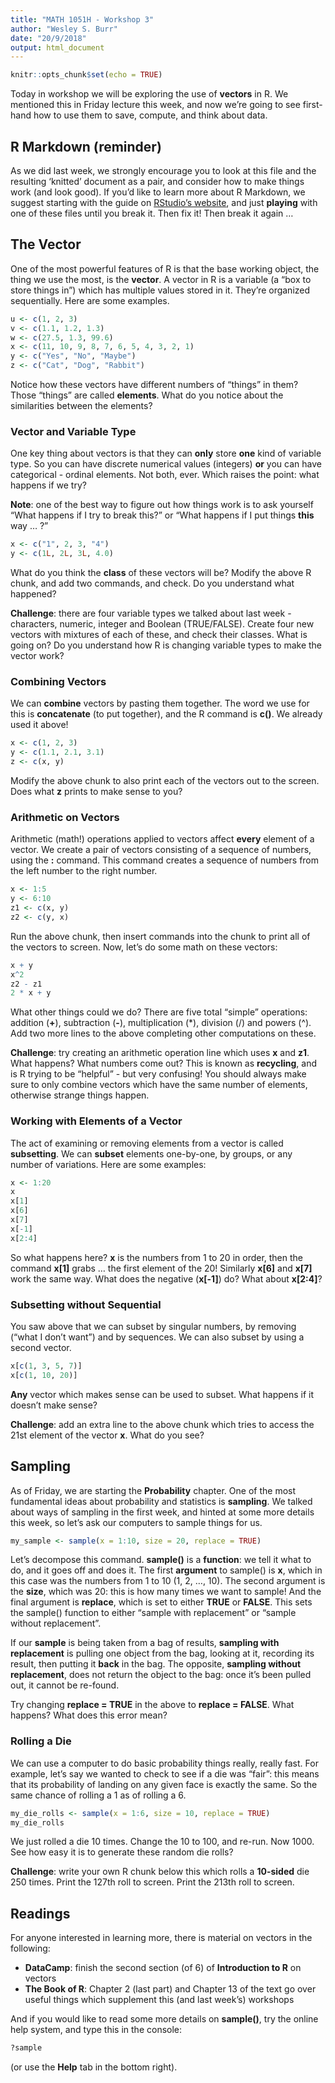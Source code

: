 ```yaml
---
title: "MATH 1051H - Workshop 3"
author: "Wesley S. Burr"
date: "20/9/2018"
output: html_document
---
```


```r
knitr::opts_chunk$set(echo = TRUE)
```

Today in workshop we will be exploring the use of **vectors** in R. We mentioned this in Friday lecture this week, and now we're going to see first-hand how to use them to save, compute, and think about data.

## R Markdown (reminder)

As we did last week, we strongly encourage you to look at this file and the resulting 'knitted' document as a pair, and consider how to make things work (and look good). If you'd like to learn more about R Markdown, we suggest starting with the guide on [RStudio's website](https://rmarkdown.rstudio.com/lesson-1.html), and just **playing** with one of these files until you break it. Then fix it! Then break it again ...

## The Vector

One of the most powerful features of R is that the base working object, the thing we use the most, is the **vector**. A vector in R is a variable (a "box to store things in") which has multiple values stored in it. They're organized sequentially. Here are some examples.

```r
u <- c(1, 2, 3)
v <- c(1.1, 1.2, 1.3)
w <- c(27.5, 1.3, 99.6)
x <- c(11, 10, 9, 8, 7, 6, 5, 4, 3, 2, 1)
y <- c("Yes", "No", "Maybe")
z <- c("Cat", "Dog", "Rabbit")
```

Notice how these vectors have different numbers of "things" in them? Those "things" are called **elements**. What do you notice about the similarities between the elements?

### Vector and Variable Type

One key thing about vectors is that they can **only** store **one** kind of variable type. So you can have discrete numerical values (integers) **or** you can have categorical - ordinal elements. Not both, ever. Which raises the point: what happens if we try?

**Note**: one of the best way to figure out how things work is to ask yourself "What happens if I try to break this?" or "What happens if I put things **this** way ... ?"

```r
x <- c("1", 2, 3, "4")
y <- c(1L, 2L, 3L, 4.0)
```

What do you think the **class** of these vectors will be? Modify the above R chunk, and add two commands, and check. Do you understand what happened?

**Challenge**: there are four variable types we talked about last week - characters, numeric, integer and Boolean (TRUE/FALSE). Create four new vectors with mixtures of each of these, and check their classes. What is going on? Do you understand how R is changing variable types to make the vector work?

### Combining Vectors

We can **combine** vectors by pasting them together. The word we use for this is **concatenate** (to put together), and the R command is **c()**. We already used it above!

```r
x <- c(1, 2, 3)
y <- c(1.1, 2.1, 3.1)
z <- c(x, y)
```

Modify the above chunk to also print each of the vectors out to the screen. Does what **z** prints to make sense to you?

### Arithmetic on Vectors

Arithmetic (math!) operations applied to vectors affect **every** element of a vector. We create a pair of vectors consisting of a sequence of numbers, using the **:** command. This command creates a sequence of numbers from the left number to the right number. 

```r
x <- 1:5
y <- 6:10
z1 <- c(x, y)
z2 <- c(y, x)
```
Run the above chunk, then insert commands into the chunk to print all of the vectors to screen. Now, let's do some math on these vectors:

```r
x + y
x^2
z2 - z1
2 * x + y
```

What other things could we do? There are five total "simple" operations: addition (**+**), subtraction (**-**), multiplication (*), division (/) and powers (^). Add two more lines to the above completing other computations on these. 

**Challenge**: try creating an arithmetic operation line which uses **x** and **z1**. What happens? What numbers come out? This is known as **recycling**, and is R trying to be "helpful" - but very confusing! You should always make sure to only combine vectors which have the same number of elements, otherwise strange things happen.

### Working with Elements of a Vector

The act of examining or removing elements from a vector is called **subsetting**. We can **subset** elements one-by-one, by groups, or any number of variations. Here are some examples:

```r
x <- 1:20
x
x[1]
x[6]
x[7]
x[-1]
x[2:4]
```

So what happens here? **x** is the numbers from 1 to 20 in order, then the command **x[1]** grabs ... the first element of the 20! Similarly **x[6]** and **x[7]** work the same way. What does the negative (**x[-1]**) do? What about **x[2:4]**?

### Subsetting without Sequential

You saw above that we can subset by singular numbers, by removing ("what I don't want") and by sequences. We can also subset by using a second vector.

```r
x[c(1, 3, 5, 7)]
x[c(1, 10, 20)]
```

**Any** vector which makes sense can be used to subset. What happens if it doesn't make sense?

**Challenge**: add an extra line to the above chunk which tries to access the 21st element of the vector **x**. What do you see? 

## Sampling

As of Friday, we are starting the **Probability** chapter. One of the most fundamental ideas about probability and statistics is **sampling**. We talked about ways of sampling in the first week, and hinted at some more details this week, so let's ask our computers to sample things for us.

```r
my_sample <- sample(x = 1:10, size = 20, replace = TRUE)
```

Let's decompose this command. **sample()** is a **function**: we tell it what to do, and it goes off and does it. The first **argument** to sample() is **x**, which in this case was the numbers from 1 to 10 (1, 2, ..., 10). The second argument is the **size**, which was 20: this is how many times we want to sample! And the final argument is **replace**, which is set to either **TRUE** or **FALSE**. This sets the sample() function to either "sample with replacement" or "sample without replacement".

If our **sample** is being taken from a bag of results, **sampling with replacement** is pulling one object from the bag, looking at it, recording its result, then putting it **back** in the bag. The opposite, **sampling without replacement**, does not return the object to the bag: once it's been pulled out, it cannot be re-found.

Try changing **replace = TRUE** in the above to **replace = FALSE**. What happens? What does this error mean?

### Rolling a Die

We can use a computer to do basic probability things really, really fast. For example, let's say we wanted to check to see if a die was "fair": this means that its probability of landing on any given face is exactly the same. So the same chance of rolling a 1 as of rolling a 6. 

```r
my_die_rolls <- sample(x = 1:6, size = 10, replace = TRUE)
my_die_rolls
```

We just rolled a die 10 times. Change the 10 to 100, and re-run. Now 1000. See how easy it is to generate these random die rolls?

**Challenge**: write your own R chunk below this which rolls a **10-sided** die 250 times. Print the 127th roll to screen. Print the 213th roll to screen.

## Readings

For anyone interested in learning more, there is material on vectors in the following:

* **DataCamp**: finish the second section (of 6) of **Introduction to R** on vectors
* **The Book of R**: Chapter 2 (last part) and Chapter 13 of the text go over useful things which supplement this (and last week's) workshops 

And if you would like to read some more details on **sample()**, try the online help system, and type this in the console:
```r
?sample
```
(or use the **Help** tab in the bottom right).